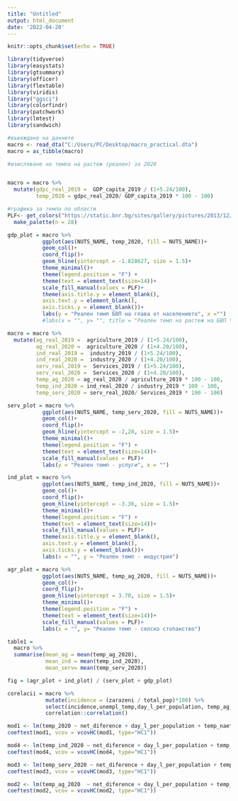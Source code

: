 ```yaml
---
title: "Untitled"
output: html_document
date: '2022-04-20'
---
```


```r
knitr::opts_chunk$set(echo = TRUE)
```


```r
library(tidyverse)
library(easystats)
library(gtsummary)
library(officer)
library(flextable)
library(viridis)
library("ggsci")
library(colorfindr)
library(patchwork)
library(lmtest)
library(sandwich)

```

```r
#въвеждане на данните
macro <- read_dta("C:/Users/PC/Desktop/macro_practical.dta")
macro = as_tibble(macro) 
```

```r
#изисляване на темпа на растеж (реален) за 2020


macro = macro %>% 
  mutate(gdpc_real_2019 =  GDP_capita_2019 / (1+5.24/100),
         temp_2020 = gdpc_real_2020/ GDP_capita_2019 * 100 - 100)
```

```r
#графика за темпа по области
PLF<- get_colors("https://static.bnr.bg/sites/gallery/pictures/2013/12/10/13-12-10-48263.jpg") %>% 
  make_palette(n = 28)
```


```r
gdp_plot = macro %>% 
           ggplot(aes(NUTS_NAME, temp_2020, fill = NUTS_NAME))+
           geom_col()+
           coord_flip()+
           geom_hline(yintercept = -1.828627, size = 1.5)+ 
           theme_minimal()+
           theme(legend.position = "F") +
           theme(text = element_text(size=14))+
           scale_fill_manual(values = PLF)+
           theme(axis.title.y = element_blank(),
           axis.text.y = element_blank(),
           axis.ticks.y = element_blank())+
           labs(y = "Реален темп БВП на глава от населението", x ="")
           #labs(x = "", y= "", title = "Реален темп на растеж на БВП \nна глава от населението по области")
```

```r
macro = macro %>% 
  mutate(ag_real_2019 =  agriculture_2019 / (1+5.24/100),
         ag_real_2020 =  agriculture_2020 / (1+4.20/100),
         ind_real_2019 =  industry_2019 / (1+5.24/100),
         ind_real_2020 =  industry_2020 / (1+4.20/100),
         serv_real_2019 =  Services_2019 / (1+5.24/100),
         serv_real_2020 =  Services_2020 / (1+4.20/100),
         temp_ag_2020 = ag_real_2020 / agriculture_2019 * 100 - 100,
         temp_ind_2020 = ind_real_2020 / industry_2019 * 100 - 100,
         temp_serv_2020 = serv_real_2020/ Services_2019 * 100 - 100)
```

```r
serv_plot = macro %>% 
           ggplot(aes(NUTS_NAME, temp_serv_2020, fill = NUTS_NAME))+
           geom_col()+
           coord_flip()+
           geom_hline(yintercept = -2,28, size = 1.5)+ 
           theme_minimal()+
           theme(legend.position = "F") +
           theme(text = element_text(size=14))+
           scale_fill_manual(values = PLF)+
           labs(y = "Реален темп - услуги", x = "")
```

```r
ind_plot = macro %>% 
           ggplot(aes(NUTS_NAME, temp_ind_2020, fill = NUTS_NAME))+
           geom_col()+
           coord_flip()+
           geom_hline(yintercept = -3.36, size = 1.5)+ 
           theme_minimal()+
           theme(legend.position = "F") +
           theme(text = element_text(size=14))+
           scale_fill_manual(values = PLF)+
           theme(axis.title.y = element_blank(),
           axis.text.y = element_blank(),
           axis.ticks.y = element_blank())+
           labs(x = "", y = "Реален темп - индустрия")
```

```r
agr_plot = macro %>% 
           ggplot(aes(NUTS_NAME, temp_ag_2020, fill = NUTS_NAME))+
           geom_col()+
           coord_flip()+
           geom_hline(yintercept = 3.70, size = 1.5)+ 
           theme_minimal()+
           theme(legend.position = "F") +
           theme(text = element_text(size=14))+
           scale_fill_manual(values = PLF)+
           labs(x = "", y= "Реален темп - селско стопанство")
```

```r
table1 =
  macro %>% 
  summarise(mean_ag = mean(temp_ag_2020),
            mean_ind = mean(temp_ind_2020),
            mean_serv= mean(temp_serv_2020))
```

```r
fig = (agr_plot + ind_plot) / (serv_plot + gdp_plot)
```


```r
corelacii = macro %>% 
            mutate(incidence = (zarazeni / total_pop)*100) %>% 
            select(incidence,unempl_temp,day_l_per_population, temp_ag_2020,temp_ind_2020, temp_serv_2020,) %>% 
            correlation::correlation()
```


```r
mod1 <- lm(temp_2020 ~ net_diference + day_l_per_population + temp_naeti + jeni_prop,data = macro)
coeftest(mod1, vcov = vcovHC(mod1, type="HC1"))

```

```r
mod4 <- lm(temp_ind_2020 ~ net_diference + day_l_per_population + temp_naeti + jeni_prop,data = macro)
coeftest(mod4, vcov = vcovHC(mod4, type="HC1"))

```

```r
mod3 <- lm(temp_serv_2020 ~ net_diference + day_l_per_population + temp_naeti + jeni_prop,data = macro)
coeftest(mod3, vcov = vcovHC(mod3, type="HC1"))

```

```r
mod2 <- lm(temp_ag_2020  ~ net_diference + day_l_per_population + temp_naeti + jeni_prop,data = macro)
coeftest(mod2, vcov = vcovHC(mod2, type="HC1"))


```

